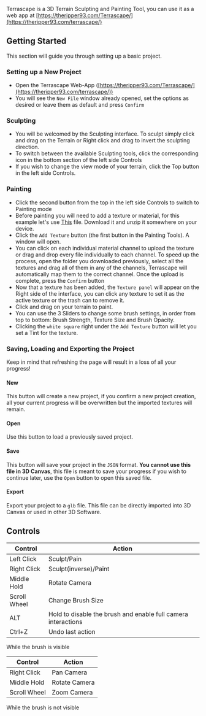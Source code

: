 
Terrascape is a 3D Terrain Sculpting and Painting Tool, you can use it
as a web app at
[https://theripper93.com/Terrascape/](https://theripper93.com/terrascape/)

## Getting Started

This section will guide you through setting up a basic project.

### Setting up a New Project

  - Open the Terrascape Web-App
    ([https://theripper93.com/Terrascape/](https://theripper93.com/terrascape/))
  - You will see the `New File` window already opened, set the options
    as desired or leave them as default and press `Confirm`

### Sculpting

  - You will be welcomed by the Sculpting interface. To sculpt simply
    click and drag on the Terrain or Right click and drag to invert the
    sculpting direction.
  - To switch between the available Sculpting tools, click the
    corresponding icon in the bottom section of the left side Controls
  - If you wish to change the view mode of your terrain, click the Top
    button in the left side Controls.

### Painting

  - Click the second button from the top in the left side Controls to
    switch to Painting mode
  - Before painting you will need to add a texture or material, for this
    example let's use
    [This](https://drive.google.com/file/d/1_GivszWvrKMMhqiGaNNvJBodve_4ErIC/view?usp=sharing)
    file. Download it and unzip it somewhere on your device.
  - Click the `Add Texture` button (the first button in the Painting
    Tools). A window will open.
  - You can click on each individual material channel to upload the
    texture or drag and drop every file individually to each channel. To
    speed up the process, open the folder you downloaded previously,
    select all the textures and drag all of them in any of the channels,
    Terrascape will automatically map them to the correct channel. Once
    the upload is complete, press the `Confirm` button
  - Now that a texture has been added, the `Texture panel` will appear
    on the Right side of the interface, you can click any texture to set
    it as the active texture or the trash can to remove it.
  - Click and drag on your terrain to paint.
  - You can use the 3 Sliders to change some brush settings, in order
    from top to bottom: Brush Strength, Texture Size and Brush Opacity.
  - Clicking the `white square` right under the `Add Texture` button
    will let you set a Tint for the texture.

### Saving, Loading and Exporting the Project

Keep in mind that refreshing the page will result in a loss of all your
progress\!

#### New

This button will create a new project, if you confirm a new project
creation, all your current progress will be overwritten but the imported
textures will remain.

#### Open

Use this button to load a previously saved project.

#### Save

This button will save your project in the `JSON` format. **You cannot
use this file in 3D Canvas**, this file is meant to save your progress
if you wish to continue later, use the `Open` button to open this saved
file.

#### Export

Export your project to a `glb` file. This file can be directly imported
into 3D Canvas or used in other 3D Software.

## Controls

| Control      | Action                                                        |
| ------------ | ------------------------------------------------------------- |
| Left Click   | Sculpt/Pain                                                   |
| Right Click  | Sculpt(inverse)/Paint                                         |
| Middle Hold  | Rotate Camera                                                 |
| Scroll Wheel | Change Brush Size                                             |
| ALT          | Hold to disable the brush and enable full camera interactions |
| Ctrl+Z       | Undo last action                                              |

While the brush is visible

| Control      | Action        |
| ------------ | ------------- |
| Right Click  | Pan Camera    |
| Middle Hold  | Rotate Camera |
| Scroll Wheel | Zoom Camera   |

While the brush is not visible
